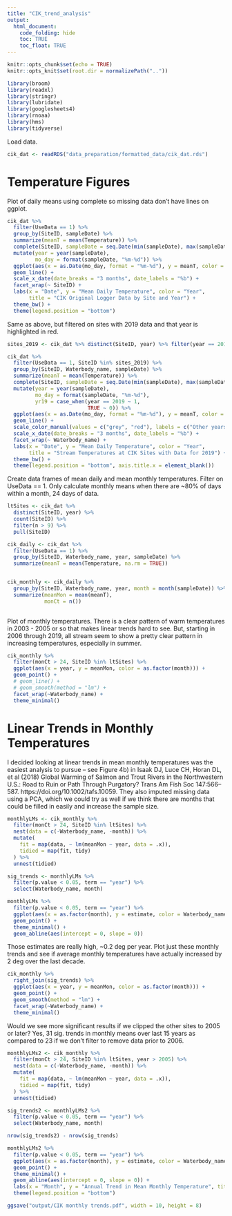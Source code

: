 ```yaml
---
title: "CIK_trend_analysis"
output: 
  html_document:
    code_folding: hide
    toc: TRUE
    toc_float: TRUE
---
```


```r
knitr::opts_chunk$set(echo = TRUE)
knitr::opts_knit$set(root.dir = normalizePath(".."))

library(broom)
library(readxl)
library(stringr)
library(lubridate)
library(googlesheets4)
library(rnoaa)
library(hms)
library(tidyverse)


```


Load data.

```r
cik_dat <- readRDS("data_preparation/formatted_data/cik_dat.rds")
```

# Temperature Figures

Plot of daily means using complete so missing data don't have lines on ggplot.

```r
cik_dat %>%
  filter(UseData == 1) %>% 
  group_by(SiteID, sampleDate) %>% 
  summarize(meanT = mean(Temperature)) %>%
  complete(SiteID, sampleDate = seq.Date(min(sampleDate), max(sampleDate), by = "day")) %>% 
  mutate(year = year(sampleDate),
         mo_day = format(sampleDate, "%m-%d")) %>% 
  ggplot(aes(x = as.Date(mo_day, format = "%m-%d"), y = meanT, color = as.factor(year))) +
  geom_line() +
  scale_x_date(date_breaks = "3 months", date_labels = "%b") +
  facet_wrap(~ SiteID) +
  labs(x = "Date", y = "Mean Daily Temperature", color = "Year",
       title = "CIK Original Logger Data by Site and Year") +
  theme_bw() +
  theme(legend.position = "bottom")
```

Same as above, but filtered on sites with 2019 data and that year is highlighted in red.

```r

sites_2019 <- cik_dat %>% distinct(SiteID, year) %>% filter(year == 2019) %>% pull(SiteID)

cik_dat %>%
  filter(UseData == 1, SiteID %in% sites_2019) %>% 
  group_by(SiteID, Waterbody_name, sampleDate) %>% 
  summarize(meanT = mean(Temperature)) %>%
  complete(SiteID, sampleDate = seq.Date(min(sampleDate), max(sampleDate), by = "day")) %>% 
  mutate(year = year(sampleDate),
         mo_day = format(sampleDate, "%m-%d"),
         yr19 = case_when(year == 2019 ~ 1,
                          TRUE ~ 0)) %>% 
  ggplot(aes(x = as.Date(mo_day, format = "%m-%d"), y = meanT, color = as.factor(yr19), group = year)) +
  geom_line() +
  scale_color_manual(values = c("grey", "red"), labels = c("Other years", "2019")) +
  scale_x_date(date_breaks = "3 months", date_labels = "%b") +
  facet_wrap(~ Waterbody_name) +
  labs(x = "Date", y = "Mean Daily Temperature", color = "Year",
       title = "Stream Temperatures at CIK Sites with Data for 2019") +
  theme_bw() +
  theme(legend.position = "bottom", axis.title.x = element_blank())
```

Create data frames of mean daily and mean monthly temperatures. Filter on UseData == 1. Only calculate monthly means when there are ~80% of days within a month, 24 days of data.

```r
ltSites <- cik_dat %>% 
  distinct(SiteID, year) %>% 
  count(SiteID) %>% 
  filter(n > 9) %>% 
  pull(SiteID)

cik_daily <- cik_dat %>% 
  filter(UseData == 1) %>% 
  group_by(SiteID, Waterbody_name, year, sampleDate) %>% 
  summarize(meanT = mean(Temperature, na.rm = TRUE)) 


cik_monthly <- cik_daily %>% 
  group_by(SiteID, Waterbody_name, year, month = month(sampleDate)) %>% 
  summarize(meanMon = mean(meanT),
            monCt = n())
  
```
Plot of monthly temperatures. There is a clear pattern of warm temperatures in 2003 - 2005 or so that makes linear trends hard to see. But, starting in 2006 through 2019, all stream seem to show a pretty clear pattern in increasing temperatures, especially in summer.

```r

cik_monthly %>% 
  filter(monCt > 24, SiteID %in% ltSites) %>% 
  ggplot(aes(x = year, y = meanMon, color = as.factor(month))) + 
  geom_point() +
  # geom_line() +
  # geom_smooth(method = "lm") +
  facet_wrap(~Waterbody_name) +
  theme_minimal()
```

# Linear Trends in Monthly Temperatures

I decided looking at linear trends in mean monthly temperatures was the easiest analysis to pursue -- see Figure 4b) in Isaak DJ, Luce CH, Horan DL, et al (2018) Global Warming of Salmon and Trout Rivers in the Northwestern U.S.: Road to Ruin or Path Through Purgatory? Trans Am Fish Soc 147:566–587. https://doi.org/10.1002/tafs.10059. They also imputed missing data using a PCA, which we could try as well if we think there are months that could be filled in easily and increase the sample size.


```r
monthlyLMs <- cik_monthly %>% 
  filter(monCt > 24, SiteID %in% ltSites) %>% 
  nest(data = c(-Waterbody_name, -month)) %>% 
  mutate(
    fit = map(data, ~ lm(meanMon ~ year, data = .x)),
    tidied = map(fit, tidy)
  ) %>% 
  unnest(tidied)

sig_trends <- monthlyLMs %>% 
  filter(p.value < 0.05, term == "year") %>% 
  select(Waterbody_name, month)

monthlyLMs %>% 
  filter(p.value < 0.05, term == "year") %>% 
  ggplot(aes(x = as.factor(month), y = estimate, color = Waterbody_name)) +
  geom_point() +
  theme_minimal() +
  geom_abline(aes(intercept = 0, slope = 0)) 

```

Those estimates are really high, ~0.2 deg per year. Plot just these monthly trends and see if average monthly temperatures have actually increased by 2 deg over the last decade.

```r
cik_monthly %>% 
  right_join(sig_trends) %>% 
  ggplot(aes(x = year, y = meanMon, color = as.factor(month))) + 
  geom_point() +
  geom_smooth(method = "lm") +
  facet_wrap(~Waterbody_name) +
  theme_minimal()
```

Would we see more significant results if we clipped the other sites to 2005 or later? Yes, 31 sig. trends in monthly means over last 15 years as compared to 23 if we don't filter to remove data prior to 2006.

```r
monthlyLMs2 <- cik_monthly %>% 
  filter(monCt > 24, SiteID %in% ltSites, year > 2005) %>% 
  nest(data = c(-Waterbody_name, -month)) %>% 
  mutate(
    fit = map(data, ~ lm(meanMon ~ year, data = .x)),
    tidied = map(fit, tidy)
  ) %>% 
  unnest(tidied)

sig_trends2 <- monthlyLMs2 %>% 
  filter(p.value < 0.05, term == "year") %>% 
  select(Waterbody_name, month)

nrow(sig_trends2) - nrow(sig_trends)

monthlyLMs2 %>% 
  filter(p.value < 0.05, term == "year") %>% 
  ggplot(aes(x = as.factor(month), y = estimate, color = Waterbody_name)) +
  geom_point() +
  theme_minimal() +
  geom_abline(aes(intercept = 0, slope = 0)) +
  labs(x = "Month", y = "Annual Trend in Mean Monthly Temperature", title = "Significant Trends (p-value < 0.05) in Mean Monthly Temperatures \n from 2006-2019 for Cook Inlet Streams", color = "Stream: ") +
  theme(legend.position = "bottom")

ggsave("output/CIK monthly trends.pdf", width = 10, height = 8)
```


